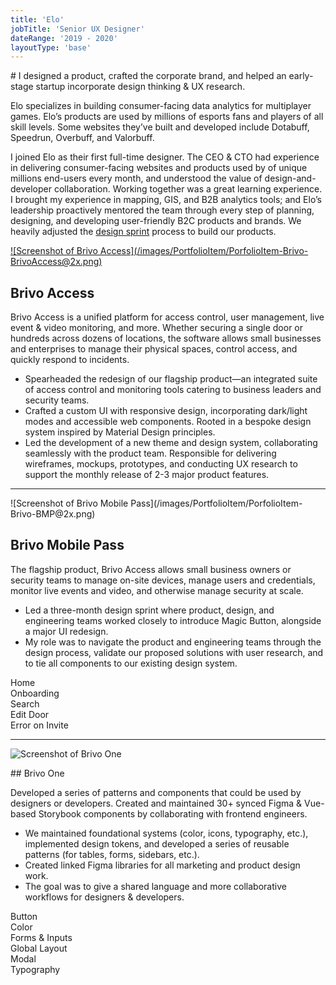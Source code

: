 ```yaml
---
title: 'Elo'
jobTitle: 'Senior UX Designer'
dateRange: '2019 - 2020'
layoutType: 'base'
---
```


<div class="portfolio-intro">
# I designed a product, crafted the corporate brand, and helped an early-stage startup incorporate design thinking & UX research.

Elo specializes in building consumer-facing data analytics for multiplayer games. Elo’s products are used by millions of esports fans and players of all skill levels. Some websites they’ve built and developed include Dotabuff, Speedrun, Overbuff, and Valorbuff.

I joined Elo as their first full-time designer. The CEO & CTO had experience in delivering consumer-facing websites and products used by of unique millions end-users every month, and understood the value of design-and-developer collaboration. Working together was a great learning experience. I brought my experience in mapping, GIS, and B2B analytics tools; and Elo’s leadership proactively mentored the team through every step of planning, designing, and developing user-friendly B2C products and brands. We heavily adjusted the [design sprint](https://www.thesprintbook.com/the-design-sprint) process to build our products.

<div class="portfolio-divider"></div>
</div>

<a href="/Portfolio/brivo/Brivo Access UI Overview.png" target="_blank">
![Screenshot of Brivo Access](/images/PortfolioItem/PorfolioItem-Brivo-BrivoAccess@2x.png)
</a>

<section class="portfolio-text">

## Brivo Access

Brivo Access is a unified platform for access control, user management, live event &  video monitoring, and more. Whether securing a single door or hundreds across dozens of locations, the software allows small businesses and enterprises to manage their physical spaces, control access, and quickly respond to incidents.

- Spearheaded the redesign of our flagship product—an integrated suite of access control and monitoring tools catering to business leaders and security teams.
- Crafted a custom UI with responsive design, incorporating dark/light modes and accessible web components. Rooted in a bespoke design system inspired by Material Design principles.
- Led the development of a new theme and design system, collaborating seamlessly with the product team. Responsible for delivering wireframes, mockups, prototypes, and conducting UX research to support the monthly release of 2-3 major product features.
</section>

<section class="portfolio-screens desktop">
  <Grid gutter="var(--spacer-layout-small)">
    <GridItem>
      <ImageWrapper
        src="/images/PortfolioItem/BrivoAccess-UserManagement.png"
        href="/Portfolio/brivo/Brivo Access Mockups/Users - List.png"
        alt="Thumbnail of Brivo Access Mockup"
        cssClass="hasCaption caption-overlay clickable brivo">
          <div slot="caption">
            <Breadcrumb
            firstTitle="Brivo Access"
            pageTitle="User Management"
            cssClass="small style-overlay"
            ></Breadcrumb>
          </div>
        </ImageWrapper>
    </GridItem>
    <GridItem>
      <ImageWrapper
        src="/images/PortfolioItem/BrivoAccess-LiveVideoDashboard.png"
        href="/Portfolio/brivo/Brivo Access Mockups/LiveVideoDashboard.png"
        alt="Thumbnail of Brivo Access Mockup"
        cssClass="hasCaption caption-overlay clickable brivo">
          <div slot="caption">
            <Breadcrumb
            firstTitle="Brivo Access"
            pageTitle="Live Video Dashboard"
            cssClass="small style-overlay"
            ></Breadcrumb>
          </div>
        </ImageWrapper>
    </GridItem>
    <GridItem>
      <ImageWrapper
        src="/images/PortfolioItem/BrivoAccess-AdminManagement.png"
        href="/Portfolio/brivo/Brivo Access Mockups/AdminManagement.png"
        alt="Thumbnail of Brivo Access Mockup"
        cssClass="hasCaption caption-overlay clickable brivo">
          <div slot="caption">
            <Breadcrumb
            firstTitle="Brivo Access"
            pageTitle="Admin Management"
            cssClass="small style-overlay"
            ></Breadcrumb>
          </div>
        </ImageWrapper>
    </GridItem>
    <GridItem>
      <ImageWrapper
        src="/images/PortfolioItem/VisualIdeation-DeviceStatusCard.png"
        href="/Portfolio/brivo/BrivoDeviceCards.png"
        alt="Thumbnail of Brivo Access Mockup"
        cssClass="hasCaption caption-overlay clickable brivo">
          <div slot="caption">
            <Breadcrumb
            firstTitle="Visual Ideation"
            pageTitle="Device Status Card"
            cssClass="small style-overlay"
            ></Breadcrumb>
          </div>
        </ImageWrapper>
    </GridItem>
  </Grid>
</section>

---

<div class="screenshot-bmp">![Screenshot of Brivo Mobile Pass](/images/PortfolioItem/PorfolioItem-Brivo-BMP@2x.png)</div>

<section class="portfolio-text text-bmp">

## Brivo Mobile Pass

The flagship product, Brivo Access allows small business owners or security teams to manage on-site devices, manage users and credentials, monitor live events and video, and otherwise manage security at scale.

- Led a three-month design sprint where product, design, and engineering teams worked closely to introduce Magic Button, alongside a major UI redesign.
- My role was to navigate the product and engineering teams through the design process, validate our proposed solutions with user research, and to tie all components to our existing design system.

</section>

<section class="portfolio-screens mobile">
  <Grid gutter="var(--spacer-layout-small)">
    <GridItem width="20%" cssClass="mobile-half">
      <ImageWrapper
        src="/images/PortfolioItem/BrivoMobilePass-Home.png"
        href="/images/PortfolioItem/BrivoMobilePass-Home.png"
        alt="Thumbnail of Brivo Mobile Pass"
        cssClass="hasCaption clickable bmp">
          <div slot="caption">
            Home
          </div>
        </ImageWrapper>
    </GridItem>
    <GridItem width="20%" cssClass="mobile-half">
      <ImageWrapper
        src="/images/PortfolioItem/BrivoMobilePass-Onboarding.png"
        href="/images/PortfolioItem/BrivoMobilePass-Onboarding.png"
        alt="Thumbnail of Brivo Mobile Pass"
        cssClass="hasCaption clickable bmp">
          <div slot="caption">
            Onboarding
          </div>
        </ImageWrapper>
    </GridItem>
    <GridItem width="20%" cssClass="mobile-half">
      <ImageWrapper
        src="/images/PortfolioItem/BrivoMobilePass-Search.png"
        href="/images/PortfolioItem/BrivoMobilePass-Search.png"
        alt="Thumbnail of Brivo Mobile Pass"
        cssClass="hasCaption clickable bmp">
          <div slot="caption">
            Search
          </div>
        </ImageWrapper>
    </GridItem>
    <GridItem width="20%" cssClass="mobile-half">
      <ImageWrapper
        src="/images/PortfolioItem/BrivoMobilePass-Edit.png"
        href="/images/PortfolioItem/BrivoMobilePass-Edit.png"
        alt="Thumbnail of Brivo Mobile Pass"
        cssClass="hasCaption clickable bmp">
          <div slot="caption">
            Edit Door
          </div>
        </ImageWrapper>
    </GridItem>
    <GridItem width="20%" cssClass="mobile-half">
      <ImageWrapper
        src="/images/PortfolioItem/BrivoMobilePass-Error.png"
        href="/images/PortfolioItem/BrivoMobilePass-Error.png"
        alt="Thumbnail of Brivo Mobile Pass"
        cssClass="hasCaption clickable bmp">
          <div slot="caption">
            Error on Invite
          </div>
        </ImageWrapper>
    </GridItem>
  </Grid>
</section>

---

![Screenshot of Brivo One](/images/PortfolioItem/PorfolioItem-Brivo-BrivoOne@2x.png)

<section class="portfolio-text">
## Brivo One

Developed a series of patterns and components that could be used by designers or developers. Created and maintained 30+ synced Figma & Vue-based Storybook components by collaborating with frontend engineers.

- We maintained foundational systems (color, icons, typography, etc.), implemented design tokens, and developed a series of reusable patterns (for tables, forms, sidebars, etc.).
- Created linked Figma libraries for all marketing and product design work.
- The goal was to give a shared language and more collaborative workflows for designers & developers.
</section>

<section class="portfolio-screens design-system">
  <Grid gutter="var(--spacer-layout-small)">
    <GridItem width="25%" cssClass="mobile-half">
      <ImageWrapper
        src="/images/PortfolioItem/BrivoOne-TH-Button.png"
        href="/Portfolio/brivo/BrivoOne/Button.png"
        alt="Thumbnail of Brivo One Button Component from Design System"
        cssClass="hasCaption caption-overlay clickable brivo">
          <div slot="caption">
            Button
          </div>
        </ImageWrapper>
    </GridItem>
    <GridItem width="25%" cssClass="mobile-half">
      <ImageWrapper
        src="/images/PortfolioItem/BrivoOne-TH-Colors.png"
        href="/Portfolio/brivo/BrivoOne/Colors.png"
        alt="Thumbnail of Brivo One Color Component from Design System"
        cssClass="hasCaption caption-overlay clickable brivo">
          <div slot="caption">
            Color
          </div>
        </ImageWrapper>
    </GridItem>
    <GridItem width="25%" cssClass="mobile-half">
      <ImageWrapper
        src="/images/PortfolioItem/BrivoOne-TH-Forms.png"
        href="/Portfolio/brivo/BrivoOne/Forms & Inputs.png"
        alt="Thumbnail of Brivo One Form Component from Design System"
        cssClass="hasCaption caption-overlay clickable brivo">
          <div slot="caption">
            Forms & Inputs
          </div>
        </ImageWrapper>
    </GridItem>
    <GridItem width="25%" cssClass="mobile-half">
      <ImageWrapper
        src="/images/PortfolioItem/BrivoOne-TH-Layout.png"
        href="/Portfolio/brivo/BrivoOne/Access Layout.png"
        alt="Thumbnail of Brivo One Layout Pattern from Design System"
        cssClass="hasCaption caption-overlay clickable brivo">
          <div slot="caption">
            Global Layout
          </div>
        </ImageWrapper>
    </GridItem>
    <GridItem width="25%" cssClass="mobile-half">
      <ImageWrapper
        src="/images/PortfolioItem/BrivoOne-TH-Modal.png"
        href="/Portfolio/brivo/BrivoOne/Modal.png"
        alt="Thumbnail of Brivo One Modal Component from Design System"
        cssClass="hasCaption caption-overlay clickable brivo">
          <div slot="caption">
            Modal
          </div>
        </ImageWrapper>
    </GridItem>
    <GridItem width="25%" cssClass="mobile-half">
      <ImageWrapper
        src="/images/PortfolioItem/BrivoOne-TH-Typography.png"
        href="/Portfolio/brivo/BrivoOne/Typography.png"
        alt="Thumbnail of Brivo One Component from Design System"
        cssClass="hasCaption caption-overlay clickable brivo">
          <div slot="caption">
            Typography
          </div>
        </ImageWrapper>
    </GridItem>
  </Grid>
</section>